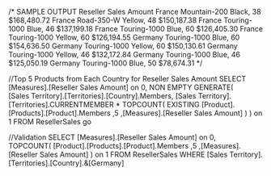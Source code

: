 /* SAMPLE OUTPUT 
								Reseller Sales Amount
France	Mountain-200 Black, 38	$168,480.72
France	Road-350-W Yellow, 48	$150,187.38
France	Touring-1000 Blue, 46	$137,199.18
France	Touring-1000 Blue, 60	$126,405.30
France	Touring-1000 Yellow, 60	$126,194.55
Germany	Touring-1000 Blue, 60	$154,636.50
Germany	Touring-1000 Yellow, 60	$150,130.61
Germany	Touring-1000 Yellow, 46	$132,172.84
Germany	Touring-1000 Blue, 46	$125,050.19
Germany	Touring-1000 Blue, 50	$78,674.31
*/

//Top 5 Products from Each Country for Reseller Sales Amount
SELECT
	[Measures].[Reseller Sales Amount] on 0,
	NON EMPTY
	GENERATE(		
		[Sales Territory].[Territories].[Country].Members,
		[Sales Territory].[Territories].CURRENTMEMBER *
		TOPCOUNT(
			EXISTING
			[Product].[Products].[Product].Members
			,5
			,[Measures].[Reseller Sales Amount]
		)
	)
	on 1
FROM ResellerSales
go

//Validation
SELECT
	[Measures].[Reseller Sales Amount] on 0,		
	TOPCOUNT(
		[Product].[Products].[Product].Members
		,5
		,[Measures].[Reseller Sales Amount]
	)
	on 1
FROM ResellerSales
WHERE [Sales Territory].[Territories].[Country].&[Germany]